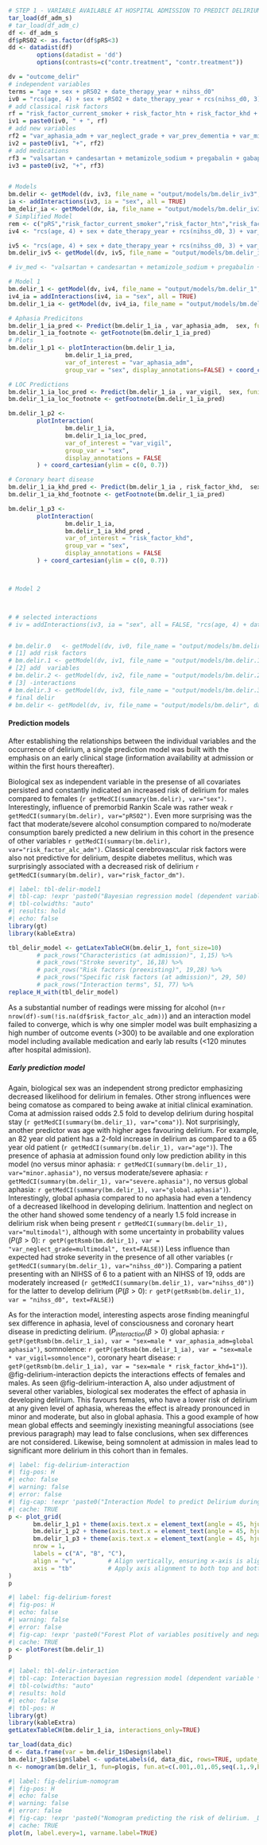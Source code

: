 ```r
# STEP 1 - VARIABLE AVAILABLE AT HOSPITAL ADMISSION TO PREDICT DELIRIUM
tar_load(df_adm_s)
# tar_load(df_adm_c)
df <- df_adm_s
df$pRS02 <- as.factor(df$pRS<3)
dd <- datadist(df)
        options(datadist = 'dd')
        options(contrasts=c("contr.treatment", "contr.treatment"))

dv = "outcome_delir"
# independent variables
terms = "age + sex + pRS02 + date_therapy_year + nihss_d0"
iv0 = "rcs(age, 4) + sex + pRS02 + date_therapy_year + rcs(nihss_d0, 3) + therapy"
# add classical risk factors
rf = "risk_factor_current_smoker + risk_factor_htn + risk_factor_khd + risk_factor_dm + risk_factor_hchol + risk_factor_pavk + rf_prev_mi +  risk_factor_prev_smoker + risk_factor_prev_stroke + risk_factor_af_known + var_thyr"
iv1 = paste0(iv0, " + ", rf)
# add new variables
rf2 = "var_aphasia_adm + var_neglect_grade + var_prev_dementia + var_microangio + var_vigil + var_eyedev + risk_factor_alc_adm"
iv2 = paste0(iv1, "+", rf2)
# add medications
rf3 = "valsartan + candesartan + metamizole_sodium + pregabalin + gabapentin + spironolactone + citalopram + chlortalidone + pantoprazole + moxonidine + diclofenac + macrogol_combinations"
iv3 = paste0(iv2, "+", rf3)


# Models
bm.delir <- getModel(dv, iv3, file_name = "output/models/bm.delir_iv3", data = df, force_overwrite = FALSE)
ia <- addInteractions(iv3, ia = "sex", all = TRUE)
bm_delir_ia <- getModel(dv, ia, file_name = "output/models/bm.delir_iv3_ia", data = df, force_overwrite = FALSE)
# Simplified Model
rem <- c("pRS","risk_factor_current_smoker","risk_factor_htn","risk_factor_hchol","risk_factor_prev_smoker","risk_factor_prev_stroke","risk_factor_af_know")
iv4 <- "rcs(age, 4) + sex + date_therapy_year + rcs(nihss_d0, 3) + var_aphasia_adm + var_neglect_grade + var_vigil + risk_factor_khd + risk_factor_dm + rf_prev_mi + var_prev_dementia + var_microangio"

iv5 <- "rcs(age, 4) + sex + date_therapy_year + rcs(nihss_d0, 3) + var_aphasia_adm*sex + var_neglect_grade + var_vigil*sex + risk_factor_khd + risk_factor_dm + rf_prev_mi + var_prev_dementia + var_microangio"
bm.delir_iv5 <- getModel(dv, iv5, file_name = "output/models/bm.delir_iv5", data = df, force_overwrite = FALSE)

# iv_med <- "valsartan + candesartan + metamizole_sodium + pregabalin + gabapentin + spironolactone + citalopram + chlortalidone + pantoprazole + moxonidine + diclofenac + macrogol_combinations"

# Model 1
bm.delir_1 <- getModel(dv, iv4, file_name = "output/models/bm.delir_1", data = df, force_overwrite = FALSE)
iv4_ia = addInteractions(iv4, ia = "sex", all = TRUE)
bm.delir_1_ia <- getModel(dv, iv4_ia, file_name = "output/models/bm.delir_1_ia", data = df, force_overwrite = FALSE)

# Aphasia Predicitons
bm.delir_1_ia_pred <- Predict(bm.delir_1_ia , var_aphasia_adm,  sex, funint=FALSE, fun=plogis, conf.int = TRUE)
bm.delir_1_ia_footnote <- getFootnote(bm.delir_1_ia_pred)
# Plots
bm.delir_1_p1 <- plotInteraction(bm.delir_1_ia,
                bm.delir_1_ia_pred,
                var_of_interest = "var_aphasia_adm",
                group_var = "sex", display_annotations=FALSE) + coord_cartesian(ylim = c(0, 0.7))       

# LOC Predictions
bm.delir_1_ia_loc_pred <- Predict(bm.delir_1_ia , var_vigil,  sex, funint=FALSE, fun=plogis, conf.int = TRUE)
bm.delir_1_ia_loc_footnote <- getFootnote(bm.delir_1_ia_pred)

bm.delir_1_p2 <-
        plotInteraction(
                bm.delir_1_ia,
                bm.delir_1_ia_loc_pred,
                var_of_interest = "var_vigil",
                group_var = "sex",
                display_annotations = FALSE
        ) + coord_cartesian(ylim = c(0, 0.7))

# Coronary heart disease
bm.delir_1_ia_khd_pred <- Predict(bm.delir_1_ia , risk_factor_khd,  sex, funint=FALSE, fun=plogis, conf.int = TRUE)
bm.delir_1_ia_khd_footnote <- getFootnote(bm.delir_1_ia_pred)

bm.delir_1_p3 <-
        plotInteraction(
                bm.delir_1_ia,
                bm.delir_1_ia_khd_pred ,
                var_of_interest = "risk_factor_khd",
                group_var = "sex",
                display_annotations = FALSE
        ) + coord_cartesian(ylim = c(0, 0.7))



# Model 2



# # selected interactions
# iv = addInteractions(iv3, ia = "sex", all = FALSE, "rcs(age, 4) + date_therapy_year + var_aphasia_adm + var_neglect_grade + var_prev_dementia + var_microangio + var_vigil")


# bm.delir.0   <- getModel(dv, iv0, file_name = "output/models/bm.delir.0", data = df, force_overwrite = FALSE)
# [1] add risk factors 
# bm.delir.1 <- getModel(dv, iv1, file_name = "output/models/bm.delir.1", data = df, force_overwrite = FALSE)
# [2] add  variables 
# bm.delir.2 <- getModel(dv, iv2, file_name = "output/models/bm.delir.2", data = df, force_overwrite = FALSE)
# [3] -interactions
# bm.delir.3 <- getModel(dv, iv3, file_name = "output/models/bm.delir.3", data = df, force_overwrite = FALSE)
# final delir
# bm.delir <- getModel(dv, iv, file_name = "output/models/bm.delir", data = df, force_overwrite = FALSE)
```

#### Prediction models
After establishing the relationships between the individual variables and the occurrence of delirium, a single prediction model was built with the emphasis on an early clinical stage (information availability at admission or within the first hours thereafter).

Biological sex as independent variable in the presense of all covariates persisted and constantly indicated an increased risk of delirium for males compared to females (`r getMedCI(summary(bm.delir), var="sex")`. Interestingly, influence of premorbid Rankin Scale was rather weak `r getMedCI(summary(bm.delir), var="pRS02")`. Even more surprising was the fact that moderate/severe alcohol consumption compared to no/moderate consumption barely predicted a new delirium in this cohort in the presence of other variables `r getMedCI(summary(bm.delir), var="risk_factor_alc_adm")`. Classical cerebrovascular risk factors were also not predictive for delirium, despite diabetes mellitus, which was surprisingly associated with a decreased risk of delirium `r getMedCI(summary(bm.delir), var="risk_factor_dm")`.
```r
#| label: tbl-delir-model1
#| tbl-cap: !expr 'paste0("Bayesian regression model (dependent variable *_New Delirium_*)")'
#| tbl-colwidths: "auto"
#| results: hold
#| echo: false
library(gt)
library(kableExtra)

tbl_delir_model <- getLatexTableCH(bm.delir_1, font_size=10)  
        # pack_rows("Characteristics (at admission)", 1,15) %>%
        # pack_rows("Stroke severity", 16,18) %>%
        # pack_rows("Risk factors (preexisting)", 19,28) %>%
        # pack_rows("Specific risk factors (at admission)", 29, 50)
        # pack_rows("Interaction terms", 51, 77) %>% 
replace_H_with(tbl_delir_model)
```
As a substantial number of readings were missing for alcohol (n=`r nrow(df)-sum(!is.na(df$risk_factor_alc_adm))`) and an interaction model failed to converge, which is why one simpler model was built emphasizing a high number of outcome events (>300) to be available and one exploration model including available medication and early lab results (<120 minutes after hospital admission). 

##### Early prediction model 
Again, biological sex was an independent strong predictor emphasizing decreased likelihood for delirium in females. Other strong influences were being comatose as compared to being awake at initial clinical examination. Coma at admission raised odds 2.5 fold to develop delirium during hospital stay (`r getMedCI(summary(bm.delir_1), var="coma")`). Not surprisingly, another predictor was age with higher ages favouring delirium. For example, an 82 year old patient has a 2-fold increase in delirium as compared to a 65 year old patient (`r getMedCI(summary(bm.delir_1), var="age")`). The presence of aphasia at admission found only low prediction ability in this model (no versus minor aphasia: `r getMedCI(summary(bm.delir_1), var="minor.aphasia")`, no versus moderate/severe aphasia: `r getMedCI(summary(bm.delir_1), var="severe.aphasia")`, no versus global aphasia: `r getMedCI(summary(bm.delir_1), var="global.aphasia")`). Interestingly, global aphasia compared to no aphasia had even a tendency of a decreased likelhood in developing delirium.
Inattention and neglect on the other hand showed some tendency of a nearly 1.5 fold increase in delirium risk when being present `r getMedCI(summary(bm.delir_1), var="multimodal")`, although with some uncertainty in probability values ($P(\beta>0)$: `r getP(getRsmb(bm.delir_1), var = "var_neglect_grade=multimodal", text=FALSE)`) 
Less influence than expected had stroke severity in the presence of all other variables (`r getMedCI(summary(bm.delir_1), var="nihss_d0")`). Comparing a patient presenting with an NIHSS of 6 to a patient with an NIHSS of 19, odds are moderately increased (`r getMedCI(summary(bm.delir_1), var="nihss_d0")`) for the latter to develop delirium ($P(\beta>0)$: `r getP(getRsmb(bm.delir_1), var = "nihss_d0", text=FALSE)`)

As for the interaction model, interesting aspects arose finding meaningful sex difference in aphasia, level of consciousness and coronary heart disease in predicting delirium. 
($P_{interaction} (\beta>0)$ global aphasia: `r getP(getRsmb(bm.delir_1_ia), var = "sex=male * var_aphasia_adm=global aphasia")`, somnolence: `r getP(getRsmb(bm.delir_1_ia), var = "sex=male * var_vigil=somnolence")`, coronary heart disease: `r getP(getRsmb(bm.delir_1_ia), var = "sex=male * risk_factor_khd=1")`). @fig-delirium-interaction depicts the interactions effects of females and males. As seen @fig-delirium-interaction A, also under adjustment of several other variables, biological sex moderates the effect of aphasia in developing delirium. This favours females, who have a lower risk of delirium at any given level of aphasia, whereas the effect is already pronounced in minor and moderate, but also in global aphasia.
This a good example of how mean global effects and seemingly inexisting meaningful associations (see previous paragraph) may lead to false conclusions, when sex differences are not considered. Likewise, being somnolent at admission in males lead to significant more delirium in this cohort than in females.  
```r
#| label: fig-delirium-interaction
#| fig-pos: H
#| echo: false
#| warning: false
#| error: false
#| fig-cap: !expr 'paste0("Interaction Model to predict Delirium during hospital stay in patients with **(A)** Symptoms of Aphasia, **(B)** Impairment of Level of Consciousness, **(C)** Previously known Coronary Heart Disease")'
#| cache: TRUE
p <- plot_grid(
       bm.delir_1_p1 + theme(axis.text.x = element_text(angle = 45, hjust = 1)), 
       bm.delir_1_p2 + theme(axis.text.x = element_text(angle = 45, hjust = 1)), 
       bm.delir_1_p3 + theme(axis.text.x = element_text(angle = 45, hjust = 1)), 
       nrow = 1,
       labels = c("A", "B", "C"),
       align = "v",         # Align vertically, ensuring x-axis is aligned
       axis = "tb"          # Apply axis alignment to both top and bottom
)
p
```

```r
#| label: fig-delirium-forest
#| fig-pos: H
#| echo: false
#| warning: false
#| error: false
#| fig-cap: !expr 'paste0("Forest Plot of variables positively and negatively associated with _Occurrence of delirium_")'
#| cache: TRUE
p <- plotForest(bm.delir_1)
p

```


```r
#| label: tbl-delir-interaction
#| tbl-cap: Interaction bayesian regression model (dependent variable *_New Delirium_*)
#| tbl-colwidths: "auto"
#| results: hold
#| echo: false
#| tbl-pos: H
library(gt)
library(kableExtra)
getLatexTableCH(bm.delir_1_ia, interactions_only=TRUE) 
```

```r
tar_load(data_dic)
d <- data.frame(var = bm.delir_1$Design$label)
bm.delir_1$Design$label <- updateLabels(d, data_dic, rows=TRUE, update_rows_of_col = "var") %>% pull(var)
n <- nomogram(bm.delir_1, fun=plogis, fun.at=c(.001,.01,.05,seq(.1,.9,by=.1),.95,.99,.999), lp=FALSE)
```

```r
#| label: fig-delirium-nomogram
#| fig-pos: H
#| echo: false
#| warning: false
#| error: false
#| fig-cap: !expr 'paste0("Nomogram predicting the risk of delirium. _Draw a vertical line for each individual patient characteristic to the Points scale (at the top) to assign the score for each characteristic, respectively. Sum the total points. To determine the risk of delirium (predicted probability scale) draw a vertical line from the Total Points scale to the Predicted Value scale._")'
#| cache: TRUE
plot(n, label.every=1, varname.label=TRUE)
```






















































